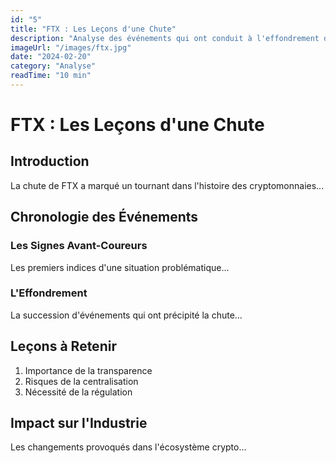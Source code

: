 ```yaml
---
id: "5"
title: "FTX : Les Leçons d'une Chute"
description: "Analyse des événements qui ont conduit à l'effondrement de FTX et les enseignements pour l'industrie crypto."
imageUrl: "/images/ftx.jpg"
date: "2024-02-20"
category: "Analyse"
readTime: "10 min"
---
```


# FTX : Les Leçons d'une Chute

## Introduction

La chute de FTX a marqué un tournant dans l'histoire des cryptomonnaies...

## Chronologie des Événements

### Les Signes Avant-Coureurs

Les premiers indices d'une situation problématique...

### L'Effondrement

La succession d'événements qui ont précipité la chute...

## Leçons à Retenir

1. Importance de la transparence
2. Risques de la centralisation
3. Nécessité de la régulation

## Impact sur l'Industrie

Les changements provoqués dans l'écosystème crypto... 